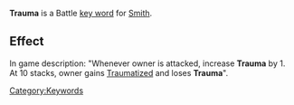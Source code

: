'''Trauma''' is a Battle [[Key Words|key word]] for [[Smith]].

==Effect==
In game description: "Whenever owner is attacked, increase '''Trauma''' by 1. At 10 stacks, owner gains [[Traumatized]] and loses '''Trauma'''".


[[Category:Keywords]]